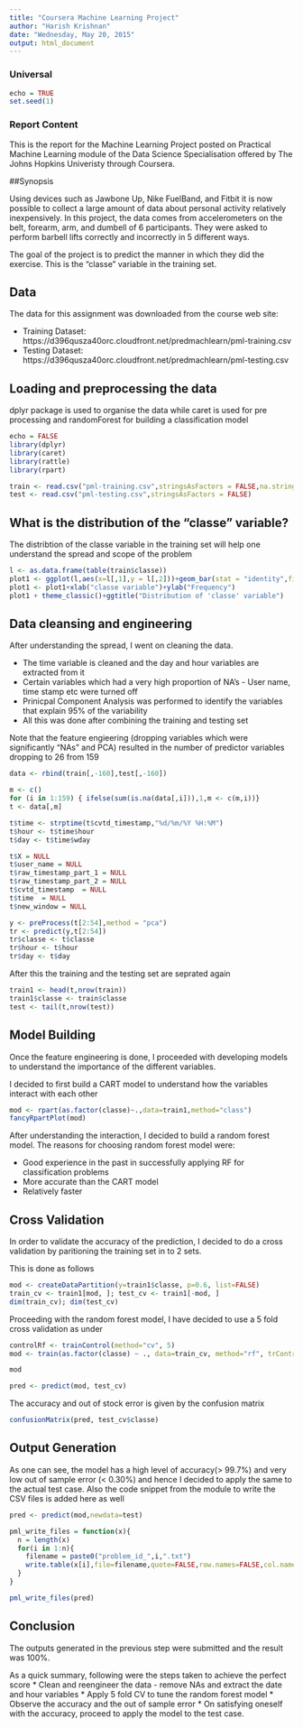 ```yaml
---
title: "Coursera Machine Learning Project"
author: "Harish Krishnan"
date: "Wednesday, May 20, 2015"
output: html_document
---
```


### Universal
```r
echo = TRUE
set.seed(1)

```

### Report Content
This is the report for the Machine Learning Project posted on Practical Machine Learning module of the Data Science Specialisation offered by The Johns Hopkins Univeristy through Coursera.

##Synopsis


Using devices such as Jawbone Up, Nike FuelBand, and Fitbit it is now possible to collect a large amount of data about personal activity relatively inexpensively. In this project, the  data comes from accelerometers on the belt, forearm, arm, and dumbell of 6 participants. They were asked to perform barbell lifts correctly and incorrectly in 5 different ways.

The goal of the project is to predict the manner in which they did the exercise. This is the "classe" variable in the training set. 

## Data
The data for this assignment was downloaded from the course web
site:

* Training Dataset: https://d396qusza40orc.cloudfront.net/predmachlearn/pml-training.csv
* Testing Dataset: https://d396qusza40orc.cloudfront.net/predmachlearn/pml-testing.csv

## Loading and preprocessing the data

dplyr package is used to organise the data while caret is used for pre processing and randomForest for building a classification model 
```r
echo = FALSE
library(dplyr)
library(caret)
library(rattle)
library(rpart)

train <- read.csv("pml-training.csv",stringsAsFactors = FALSE,na.strings=c("","NA","#DIV/0!"))
test <- read.csv("pml-testing.csv",stringsAsFactors = FALSE)
```


## What is the distribution of the "classe" variable?
The distribtion of the classe variable in the training set will help one understand the spread and scope of the problem
```r
l <- as.data.frame(table(train$classe))
plot1 <- ggplot(l,aes(x=l[,1],y = l[,2]))+geom_bar(stat = "identity",fill = "light blue")
plot1 <- plot1+xlab("classe variable")+ylab("Frequency")
plot1 + theme_classic()+ggtitle("Distribution of 'classe' variable")
```


## Data cleansing and engineering

After understanding the spread, I went on cleaning the data. 

* The time variable is cleaned and the day and hour variables are extracted from it
* Certain variables which had a very high proportion of NA's - User name, time stamp etc were turned off
* Prinicpal Component Analysis was performed to identify the variables that explain 95% of the variability
* All this was done after combining the training and testing set

Note that the feature engieering (dropping variables which were significantly "NAs" and PCA) resulted in the number of predictor variables dropping to 26 from 159


```r

data <- rbind(train[,-160],test[,-160])

m <- c()
for (i in 1:159) { ifelse(sum(is.na(data[,i])),1,m <- c(m,i))}
t <- data[,m]

t$time <- strptime(t$cvtd_timestamp,"%d/%m/%Y %H:%M")
t$hour <- t$time$hour
t$day <- t$time$wday

t$X = NULL
t$user_name = NULL
t$raw_timestamp_part_1 = NULL
t$raw_timestamp_part_2 = NULL
t$cvtd_timestamp  = NULL
t$time  = NULL
t$new_window = NULL

y <- preProcess(t[2:54],method = "pca")
tr <- predict(y,t[2:54])
tr$classe <- t$classe
tr$hour <- t$hour
tr$day <- t$day
```

After this the training and the testing set are seprated again


```r

train1 <- head(t,nrow(train))
train1$classe <- train$classe
test <- tail(t,nrow(test))
```

## Model Building
Once the feature engineering is done, I proceeded with developing models to understand the importance of the different variables.

I decided to first build a CART model to understand how the variables interact with each other 

```r
mod <- rpart(as.factor(classe)~.,data=train1,method="class")
fancyRpartPlot(mod)
```

After understanding the interaction, I decided to build a random forest model.
The reasons for choosing random forest model were:

* Good experience in the past in successfully applying RF for classification problems
* More accurate than the CART model
* Relatively faster

## Cross Validation

In order to validate the accuracy of the prediction, I decided to do a cross validation by paritioning the training set in to 2 sets.

This is done as follows

```r
mod <- createDataPartition(y=train1$classe, p=0.6, list=FALSE)
train_cv <- train1[mod, ]; test_cv <- train1[-mod, ]
dim(train_cv); dim(test_cv)
```

Proceeding with the random forest model, I have decided to use a 5 fold cross validation as under

```r
controlRf <- trainControl(method="cv", 5)
mod <- train(as.factor(classe) ~ ., data=train_cv, method="rf", trControl=controlRf, ntree=250)

mod

pred <- predict(mod, test_cv)
```

The accuracy and out of stock error is given by the confusion matrix
```r
confusionMatrix(pred, test_cv$classe)
```

## Output Generation


As one can see, the model has a high level of accuracy(> 99.7%) and very low out of sample error (< 0.30%) and hence I decided to apply the same to the actual test case. Also the code snippet from the module to write the CSV files is added here as well

```r
pred <- predict(mod,newdata=test)

pml_write_files = function(x){
  n = length(x)
  for(i in 1:n){
    filename = paste0("problem_id_",i,".txt")
    write.table(x[i],file=filename,quote=FALSE,row.names=FALSE,col.names=FALSE)
  }
}

pml_write_files(pred)
```


## Conclusion

The outputs generated in the previous step were submitted and the result was 100%. 

As a quick summary, following were the steps taken to achieve the perfect score
* Clean and reengineer the data - remove NAs and extract the date and hour variables 
* Apply 5 fold CV to tune the random forest model
* Observe the accuracy and the out of sample error
* On satisfying oneself with the accuracy, proceed to apply the model to the test case.




